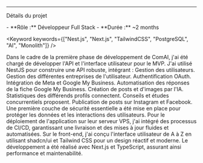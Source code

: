 
---

<Heading variant="h2" className="py-2">Détails du projet</Heading>

<Detail>
  - **Rôle :** Développeur Full Stack
  - **Durée :** ~2 months
</Detail>

<Keyword keywords={["Nest.js", "Next.js", "TailwindCSS", "PostgreSQL", "AI", "Monolith"]} />

<Paragraph>
  Dans le cadre de la première phase de développement de ComAI, j'ai été chargé de développer l'API et l'interface utilisateur pour le MVP. J'ai utilisé NestJS pour construire une API robuste, intégrant :
</Paragraph>

<List>
  <ListItem>
   <COMMON_ICONS.user className="w-5 h-5" />
   Gestion des utilisateurs.
  </ListItem>
  <ListItem>
    <COMMON_ICONS.company className="w-5 h-5" />
    Gestion des différentes entreprises de l'utilisateur.
  </ListItem>
  <ListItem>
    <COMMON_ICONS.oauth className="w-5 h-5" />   
    Authentification OAuth.
  </ListItem>
  <ListItem>
    <COMMON_ICONS.google className="w-5 h-5" />
    Intégration de Meta et Google My Business.
  </ListItem>
  <ListItem>
    <COMMON_ICONS.gmb className="w-5 h-5" />
    Automatisation des réponses de la fiche Google My Business.
  </ListItem>
  <ListItem>
    <COMMON_ICONS.robot className="w-5 h-5" />
    Création de posts et d'images par l'IA.
  </ListItem>
  <ListItem>
    <COMMON_ICONS.chart className="w-5 h-5" />
    Statistiques des différends profils connectent.
  </ListItem>
  <ListItem>
    <COMMON_ICONS.chartBox className="w-5 h-5" />
    Conseils et études concurrentiels proposent.
  </ListItem>
  <ListItem>
    <COMMON_ICONS.documentStar className="w-5 h-5" />
    Publication de posts sur Instagram et Facebook.
  </ListItem>
</List>
  
<Paragraph>
  Une première couche de sécurité essentielle a été mise en place pour protéger les données et les interactions des utilisateurs.
</Paragraph>

<Paragraph>
  Pour le déploiement de l'application sur leur serveur VPS, j'ai intégré des processus de CI/CD, garantissant une livraison et des mises à jour fluides et automatisées.
</Paragraph>

<Paragraph>
  Sur le front-end, j'ai conçu l'interface utilisateur de A à Z en utilisant shadcn/ui et Tailwind CSS pour un design réactif et moderne. Le développement a été réalisé avec Next.js et TypeScript, assurant ainsi performance et maintenabilité.
</Paragraph>

<ImageSwiper images={COMAI_PICTURES} />

